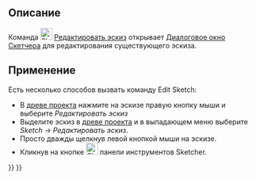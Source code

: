<languages/>

{{Docnav/ru
|[[Sketcher_NewSketch/ru|Создать эскиз]]
|[[Sketcher_Dialog/ru|Диалоговое окно]]
|[[Sketcher_Workbench/ru|Скетчер]]
|IconL=Sketcher_NewSketch.svg‎‎
|IconR=
|IconC=Workbench_Sketcher.svg
}}

{{GuiCommand/ru
|Name/ru=Редактировать эскиз
|Name=Sketcher_EditSketch
|MenuLocation=Эскиз → Редактировать эскиз
|Workbenches=[[Sketcher_Workbench/ru|Скетчер]], [[PartDesign_Workbench/ru|ПроектнаяДеталь (PartDesign)]]
|SeeAlso=[[Sketcher_LeaveSketch/ru|Покинуть эскиз]]
}}

<span id="Description"></span>
== Описание ==

Команда [[Image:Sketcher_EditSketch.svg|24px]] [[Sketcher_EditSketch/ru|Редактировать эскиз]] открывает [[Sketcher_Dialog/ru|Диалоговое окно Скетчера]] для редактирования существующего эскиза.

<span id="Usage"></span>
== Применение ==

<div class="mw-translate-fuzzy">
Есть несколько способов вызвать команду Edit Sketch:
* В [[Tree_view/ru|древе проекта]] нажмите на эскизе правую кнопку мыши и выберите ''Редактировать эскиз'' 
* Выделите эскиз в [[Tree_view/ru|древе проекта]] и в выпадающем меню выберите {{MenuCommand|Sketch → Edit Sketch}} ''Sketch → Редактировать эскиз''. 
* Просто дважды щелкнув левой кнопкой мыши на эскизе.
* Кликнув на кнопке [[Image:Sketcher_EditSketch.svg|24px]] панели инструментов Sketcher.
</div>


{{Docnav/ru
|[[Sketcher_NewSketch/ru|Создать эскиз]]
|[[Sketcher_Dialog/ru|Диалоговое окно]]
|[[Sketcher_Workbench/ru|Скетчер]]
|IconL=Sketcher_NewSketch.svg‎‎
|IconR=
|IconC=Workbench_Sketcher.svg
}}

{{Sketcher_Tools_navi{{#translation:}}}}
{{Userdocnavi{{#translation:}}}}
